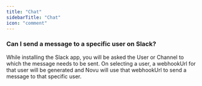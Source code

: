 ```yaml
---
title: "Chat"
sidebarTitle: "Chat"
icon: "comment"
---
```


### Can I send a message to a specific user on Slack?
While installing the Slack app, you will be asked the User or Channel to which the message needs to be sent. On selecting a user, a webhookUrl for that user will be generated and Novu will use that webhookUrl to send a message to that specific user.

<Snippet file="contact-support.mdx" />